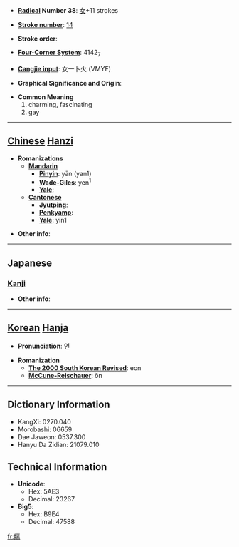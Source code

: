 * '''[[Wiktionary:Chinese radical index| Radical]] Number 38''': [[Wiktionary:Chinese radical index 女|女]]+11 strokes

* '''[[Wiktionary:Chinese total strokes index|Stroke number]]''': [[Wiktionary:Chinese total strokes index 14|14]]

* '''Stroke order''': 

* '''[[Wiktionary:Chinese four corner index|Four-Corner System]]''': 4142<sub>7</sub>

* '''[[Wiktionary:Chinese Cangjie index|Cangjie input]]''': 女一卜火 (VMYF)

* '''Graphical Significance and Origin''': 

* '''Common Meaning'''
*#charming, fascinating
*# gay


----

== [[Chinese]] [[Hanzi]] ==

* '''Romanizations'''
** '''[[Mandarin]]'''
*** '''[[Pinyin]]''': yān (yan1)
*** '''[[Wade-Giles]]''': yen<sup>1</sup>
*** '''[[Yale]]''': 
** '''[[Cantonese]]'''
*** '''[[Jyutping]]''':
*** '''[[Penkyamp]]''': 
*** '''[[Yale]]''': yin1

* '''Other info''': 

----

==Japanese==
===[[Kanji]]===
{{kanji|on readings=[[えん]] (en)|kun readings=}}

* '''Other info''':  

----

== [[Korean]] [[Hanja]] ==

* '''Pronunciation''': 언

* '''Romanization'''
** '''[[The 2000 South Korean Revised Romanization|The 2000 South Korean Revised]]''': eon
** '''[[McCune-Reischauer]]''': ŏn

----

== Dictionary Information ==

* KangXi: 0270.040
* Morobashi: 06659
* Dae Jaweon: 0537.300
* Hanyu Da Zidian: 21079.010

== Technical Information ==

* '''Unicode''':
** Hex: 5AE3
** Decimal: 23267
* '''Big5''':
** Hex: B9E4
** Decimal: 47588

[[fr:嫣]]